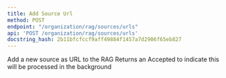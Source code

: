 ```yaml
---
title: Add Source Url
method: POST
endpoint: "/organization/rag/sources/urls"
api: 'POST /organization/rag/sources/urls'
docstring_hash: 2b11bfcfccf9aff49884f1457a7d2906f65eb827
---
```


Add a new source as URL to the RAG
Returns an Accepted to indicate this will be processed in the background
